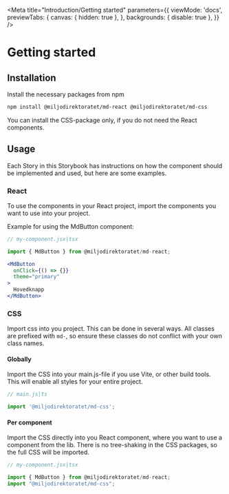 
<Meta
  title="Introduction/Getting started"
  parameters={{
    viewMode: 'docs',
    previewTabs: {
      canvas: { hidden: true },
    },
    backgrounds: { disable: true },
  }}
/>

<div style={{
  fontFamily: 'var(--md-sys-typescale-body-large-font)',
  maxWidth: '800px',
  margin: '0 auto',
  padding: '2rem',
  lineHeight: '1.6'
}}>

# Getting started

<div style={{
  backgroundColor: 'var(--md-sys-color-surface-container-low)',
  padding: '1.5rem',
  borderRadius: 'var(--md-sys-shape-corner-medium)',
  marginBottom: '2rem',
  border: '1px solid var(--md-sys-color-outline-variant)'
}}>

## Installation

Install the necessary packages from npm

```bash
npm install @miljodirektoratet/md-react @miljodirektoratet/md-css
```

<p style={{ fontSize: 'var(--md-sys-typescale-body-medium-size)', color: 'var(--md-sys-color-on-surface-variant)', marginTop: '1rem' }}>
  You can install the CSS-package only, if you do not need the React components.
</p>

</div>

## Usage

Each Story in this Storybook has instructions on how the component should be implemented and used, but here are some examples.

<div style={{
  display: 'grid',
  gap: '1.5rem',
  marginTop: '1.5rem'
}}>

<div style={{
  backgroundColor: 'var(--md-sys-color-surface-container)',
  padding: '1.5rem',
  borderRadius: 'var(--md-sys-shape-corner-medium)',
  border: '1px solid var(--md-sys-color-outline-variant)'
}}>

### React

To use the components in your React project, import the components you want to use into your project.

Example for using the MdButton component:

```jsx
// my-component.jsx|tsx

import { MdButton } from @miljodirektoratet/md-react;

<MdButton
  onClick={() => {}}
  theme="primary"
>
  Hovedknapp
</MdButton>
```

</div>

<div style={{
  backgroundColor: 'var(--md-sys-color-surface-container)',
  padding: '1.5rem',
  borderRadius: 'var(--md-sys-shape-corner-medium)',
  border: '1px solid var(--md-sys-color-outline-variant)'
}}>

### CSS

Import css into you project. This can be done in several ways. All classes are prefixed with `md-`, so ensure these classes do not conflict with your own class names.

#### Globally

Import the CSS into your main.js-file if you use Vite, or other build tools. This will enable all styles for your entire project.

```javascript
// main.js|ts

import '@miljodirektoratet/md-css';
```

#### Per component

Import the CSS directly into you React component, where you want to use a component from the lib. There is no tree-shaking in the CSS packages, so the full CSS will be imported.

```jsx
// my-component.jsx|tsx

import { MdButton } from @miljodirektoratet/md-react;
import "@miljodirektoratet/md-css";
```

</div>

</div>

</div>
